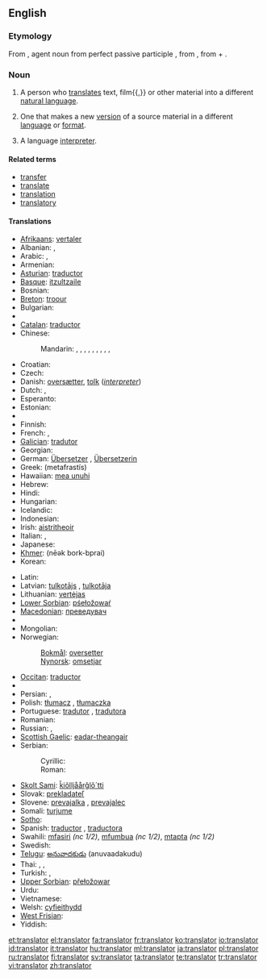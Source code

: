 ==English==

===Etymology===
From {{etyl|la}} {{term|translator|trānslātor||lang=la}}, agent noun from perfect passive participle {{term|translatus|trānslātus||lang=la}}, from {{term|transfero|trānsferō|carry across|lang=la}}, from {{term|trans||across, beyond|lang=la}} + {{term|fero|ferō|bear, carry|lang=la}}.

===Noun===
{{en-noun}}

# A person who [[translate]]s text, film{{,}} or other material into a different [[natural language]].
# {{by extension}} One that makes a new [[version]] of a source material in a different [[language]] or [[format]].
# {{proscribed}} A language [[interpreter]].

====Related terms====
* [[transfer]]
* [[translate]]
* [[translation]]
* [[translatory]]

====Translations====
{{trans-top|someone who translates}}
* [[Afrikaans]]: [[vertaler]]
* Albanian: {{t|sq|përkthyes|m|xs=Albanian}},  {{t|sq|përkthyese|f|xs=Albanian}}
* Arabic: {{t|ar|مترجم|m|tr=mutárjim|sc=Arab}},  {{t|ar|مترجمة|f|tr=mutarjíma|sc=Arab}}
* Armenian: {{t|hy|թարգմանիչ|tr=t'argmanič|sc=Armn}}
* [[Asturian]]: [[traductor]]
* [[Basque]]: [[itzultzaile]]
* Bosnian: {{t-|bs|prevodilac|m}}
* [[Breton]]: [[troour]]
* Bulgarian: {{t|bg|прeвoдач|m|tr=prevodač|sc=Cyrl}}
* {{trreq|Burmese}}
* [[Catalan]]: [[traductor]]
* Chinese:
*: Mandarin: {{t|zh|譯者|sc=Hani}},  {{t|zh|译者|tr=yìzhě|sc=Hani}},  {{t|zh|譯員|sc=Hani}},  {{t|zh|译员|tr=yìyuán|sc=Hani}},  {{t|zh|翻譯|sc=Hani}},  {{t|zh|翻译|tr=fānyì|sc=Hani}},  {{t|zh|翻譯員|sc=Hani}},  {{t|zh|翻译员|tr=fānyìyuán|sc=Hani}},  {{t|zh|翻譯者|sc=Hani}},  {{t|zh|翻译者|tr=fānyìzhě|sc=Hani}}
* Croatian: {{t-|hr|prevoditelj|m}}
* Czech: {{t-|cs|překladatel|m}}
* Danish: [[oversætter]], [[tolk]] (''[[interpreter]]'')
* Dutch: {{t+|nl|vertaler|m}}, {{t-|nl|vertaalster|f}}
* Esperanto: {{t-|eo|tradukanto|xs=Esperanto}}
* Estonian: {{t-|et|tõlk}}
* {{trreq|Faroese}}
* Finnish: {{t+|fi|kääntäjä}}
* French: {{t+|fr|traducteur|m}}, {{t+|fr|traductrice|f}}
* [[Galician]]: [[tradutor]]
* Georgian: {{t|ka|მთარგმნელი|tr=mt‘argmneli|sc=Geor}}
* German: [[Übersetzer]] {{m}}, [[Übersetzerin]] {{f}}
* Greek: {{t+|el|μεταφραστής|m}} (metafrastís)
* Hawaiian: [[mea unuhi]]
* Hebrew: {{t|he|תרגמן|m|tr=turgemán|sc=Hebr}}
* Hindi: {{t-|hi|अनुवादक|m|tr=anuvādak|sc=Deva}}
* Hungarian: {{t+|hu|fordító}}
* Icelandic: {{t+|is|þýðandi|m}}
* Indonesian: {{t+|id|penerjemah|xs=Indonesian}}
* Irish: [[aistritheoir]] {{m}}
* Italian: {{t+|it|traduttore|m}}, {{t+|it|traduttrice|f}}
* Japanese: {{t|ja|翻訳者|tr=ほんやくしゃ, hon'yaku-sha|sc=Jpan}}
* [[Khmer]]: {{Khmr|[[អ្នកបកប្រែ]]}} (nēək bork-bprai)
* Korean: {{t|ko|번역자|tr=beonyeok-ja|sc=Kore}}
{{trans-mid}}
* Latin: {{t-|la|interpres|c}}
* Latvian: [[tulkotājs]] {{m}}, [[tulkotāja]] {{f}}
* Lithuanian: [[vertėjas]]
* [[Lower Sorbian]]: [[pśełožowaŕ]]
* [[Macedonian]]: [[преведувач]]
* {{trreq|Maori}}
* Mongolian: {{t-|mn|орчуулагч|tr=orčuulagč|sc=Cyrl|xs=Mongolian}}
* Norwegian:
*: [[Bokmål]]: [[oversetter]] {{m}}
*: [[Nynorsk]]: [[omsetjar]] {{m}}
* [[Occitan]]: [[traductor]]
* {{trreq|Old English}}
* Persian: {{t|fa|ترگمان|tr=targomân|sc=fa-Arab}},  {{t|fa|مترجم|tr=motarjem|sc=fa-Arab}}
* Polish: [[tłumacz]] {{m}}, [[tłumaczka]] {{f}}
* Portuguese: [[tradutor]] {{m}}, [[tradutora]] {{f}}
* Romanian: {{t|ro|traducător|m}}
* Russian: {{t+|ru|переводчик|m|tr=perevódčik}}, {{t+|ru|переводчица|f|tr=perevódčica}}
* [[Scottish Gaelic]]: [[eadar-theangair]] {{m}}
* Serbian:
*: Cyrillic: {{t-|sr|преводилац|m|sc=Cyrl}}
*: Roman: {{t-|sr|prevodilac|m}}
* [[Skolt Sami]]: [[ǩiõlljåårǧlõ´tti]]
* Slovak: [[prekladateľ]]
* Slovene: [[prevajalka]] {{f}}, [[prevajalec]] {{m}}
* Somali: [[turjume]]
* [[Sotho]]: {{t|st|mofetoledi|xs=Sotho}}
* Spanish: [[traductor]] {{m}}, [[traductora]] {{f}}
* Swahili: [[mfasiri]] ''(nc 1/2)'', [[mfumbua]] ''(nc 1/2)'', [[mtapta]] ''(nc 1/2)''
* Swedish: {{t+|sv|översättare|c}}
* [[Telugu]]: [[అనువాదకుడు]] (anuvaadakudu)
* Thai: {{t|th|ผู้แปล|tr=pôo bplae|sc=Thai}},  {{t|th|นักแปล|tr=nák bplae|sc=Thai}}, {{t|th|ล่าม|tr=lâam|sc=Thai}}
* Turkish: {{t+|tr|çevirmen}}, {{t+|tr|tercüman}}
* [[Upper Sorbian]]: [[přełožowar]]
* Urdu: {{t|ur|مترجم|sc=ur-Arab}}
* Vietnamese: {{t|vi|thông dịch viên}}
* Welsh: [[cyfieithydd]]
* [[West Frisian]]: {{t|fy|oersetter|m|xs=West Frisian}}
* Yiddish: {{t|yi|איבערזעצער|m|tr=iberzetzer|sc=yi-Hebr}}
{{trans-bottom}}

[[et:translator]]
[[el:translator]]
[[fa:translator]]
[[fr:translator]]
[[ko:translator]]
[[io:translator]]
[[id:translator]]
[[it:translator]]
[[hu:translator]]
[[ml:translator]]
[[ja:translator]]
[[pl:translator]]
[[ru:translator]]
[[fi:translator]]
[[sv:translator]]
[[ta:translator]]
[[te:translator]]
[[tr:translator]]
[[vi:translator]]
[[zh:translator]]
